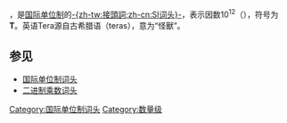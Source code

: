 {{NoteTA
|T=zh-cn:太拉;zh-tw:Tera-
|1=zh-cn:词头;zh-tw:接頭詞
}}
{{not|兆}}
{{not|Mega-}}
{{Unreferenced|time=2019-05-06T18:10:05+00:00}}

{{地區用詞|tw=兆|cn=太拉|start={{lang-en|tera-}}|as=稱作|before='''|after='''}}，是[[国际单位制|国际单位制]]的[[國際單位制接頭詞|-{zh-tw:接頭詞;zh-cn:SI词头}-]]，表示因数10<sup>12</sup>（{{gaps|1|000|000|000|000}}），符号为'''T'''。英语Tera源自古希腊语{{lang|gre|τέρας}}（teras），意为“怪獸”。

{{SI词头}}

==参见==
*[[国际单位制词头|国际单位制词头]]
*[[二进制乘数词头|二进制乘数词头]]

[[Category:国际单位制词头|Category:国际单位制词头]]
[[Category:数量级|Category:数量级]]